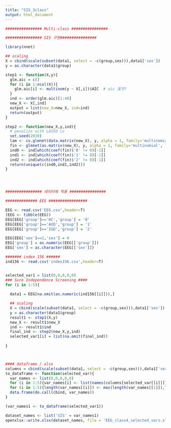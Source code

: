 ---
title: "SIS_3class"
output: html_document
---

```{r}

################ Multi-class ################

################ SIS 구현################ 

library(nnet)

## scaling
X = cbind(scale(subset(data1, select = -c(group,sex))),data1['sex'])
y = as.character(data1$group)

step1 <- function(X,y){
  glm.aic = c()
  for (i in 1:ncol(X)){
    glm.aic[i] <- multinom(y ~ X[,i])$AIC  # aic 湲곗? 
  }
  ind <- order(glm.aic)[1:40] 
  new_X <- X[,ind]
  output = list(new_X=new_X, ind=ind)
  return(output)
}

step2 <- function(new_X,y,ind){
  # penalize with LASSO cv
  set.seed(2030)
  lam <- cv.glmnet(data.matrix(new_X), y, alpha = 1, family='multinomial')$lambda.min
  fin <- glmnet(as.matrix(new_X), y, alpha = 1, family='multinomial', lambda=lam)
  ind0 <- ind[which(coef(fin)$'0' != 0)[-1]]
  ind1 <- ind[which(coef(fin)$'1' != 0)[-1]]
  ind2 <- ind[which(coef(fin)$'2' != 0)[-1]]
  return(unique(c(ind0,ind1,ind2)))
}




################ 데이터에 적용 ################ 

############## EEG #################

EEG <- read.csv('EEG.csv',header=T) 
(EEG <- tibble(EEG))
EEG[EEG['group']=='HC','group'] = '0'
EEG[EEG['group']=='AUD','group'] = '1'
EEG[EEG['group']=='IGD','group'] = '2'

EEG[EEG['sex']==2,'sex'] = 0
EEG['group'] = as.numeric(EEG[['group']])
EEG['sex'] = as.character(EEG[['sex']])

####### index 156 ######
ind156 <- read.csv('index156.csv',header=T) 


selected_var1 = list(0,0,0,0,0)
### Sure Independence Screening ####
for (i in 1:5){
  
  data1 = EEG[na.omit(as.numeric(ind156[[i]])),]

  ## scaling
  X = cbind(scale(subset(data1, select = -c(group,sex))),data1['sex'])
  y = as.character(data1$group)
  result1 <- step1(X,y)
  new_X <- result1$new_X
  ind <- result1$ind
  final_ind <- step2(new_X,y,ind)
  selected_var1[i] = list(na.omit(final_ind))
  
}



#### dataframe / xlsx 
columns = cbind(scale(subset(data1, select = -c(group,sex))),data1['sex'])
to_dataframe <- function(selected_var){
  var_names <- list(0,0,0,0,0)
  for (i in 1:5){var_names[i] <- list(names(columns[selected_var[[i]]]))}
  for (i in 1:5){length(var_names[[i]]) <- max(length(var_names[[1]]),length(var_names[[2]]),length(var_names[[3]]),length(var_names[[4]]),length(var_names[[5]]))}
  data.frame(do.call(cbind, var_names))
}

(var_names1 <- to_dataframe(selected_var1))

dataset_names <- list('SIS' = var_names1)
openxlsx::write.xlsx(dataset_names, file = 'EEG_class4_selected_vars.xlsx') 
```

